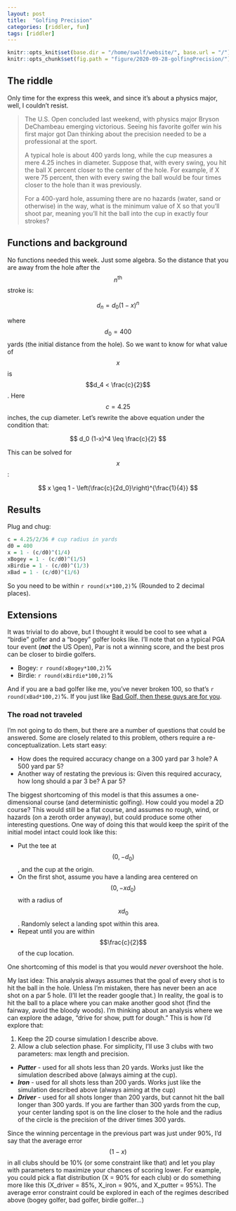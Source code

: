 ```yaml
---
layout: post
title:  "Golfing Precision"
categories: [riddler, fun]
tags: [riddler]
---
```

```r
knitr::opts_knit$set(base.dir = "/home/swolf/website/", base.url = "/")
knitr::opts_chunk$set(fig.path = "figure/2020-09-28-golfingPrecision/")
```

## The riddle
Only time for the express this week, and since it's about a physics major, well, I couldn't resist.

> The U.S. Open concluded last weekend, with physics major Bryson DeChambeau emerging victorious. Seeing his favorite golfer win his first major got Dan thinking about the precision needed to be a professional at the sport.
>
> A typical hole is about 400 yards long, while the cup measures a mere 4.25 inches in diameter. Suppose that, with every swing, you hit the ball X percent closer to the center of the hole. For example, if X were 75 percent, then with every swing the ball would be four times closer to the hole than it was previously.
> 
> For a 400-yard hole, assuming there are no hazards (water, sand or otherwise) in the way, what is the minimum value of X so that you’ll shoot par, meaning you’ll hit the ball into the cup in exactly four strokes?

## Functions and background
No functions needed this week.  Just some algebra.  So the distance that you are away from the hole after the $$n^{\text{th}}$$ stroke is:

$$
d_n = d_0 (1 - x)^n
$$

where $$d_0 = 400$$ yards (the initial distance from the hole).  So we want to know for what value of $$x$$ is $$d_4 < \frac{c}{2}$$.  Here $$c = 4.25$$ inches, the cup diameter.  Let's rewrite the above equation under the condition that:

$$
d_0 (1-x)^4 \leq \frac{c}{2}
$$

This can be solved for $$x$$:

$$
x \geq 1 - \left(\frac{c}{2d_0}\right)^{\frac{1}{4}}
$$

## Results
Plug and chug:
```r
c = 4.25/2/36 # cup radius in yards
d0 = 400
x = 1 - (c/d0)^(1/4)
xBogey = 1 - (c/d0)^(1/5)
xBirdie = 1 - (c/d0)^(1/3)
xBad = 1 - (c/d0)^(1/6)
```
So you need to be within `r round(x*100,2)`% (Rounded to 2 decimal places).


## Extensions
It was trivial to do above, but I thought it would be cool to see what a "birdie" golfer and a "bogey" golfer looks like.  I'll note that on a typical PGA tour event (***not*** the US Open), Par is not a winning score, and the best pros can be closer to birdie golfers.

- Bogey: `r round(xBogey*100,2)`%
- Birdie: `r round(xBirdie*100,2)`%

And if you are a bad golfer like me, you've never broken 100, so that's `r round(xBad*100,2)`%.  If you just like [Bad Golf, then these guys are for you](https://www.youtube.com/channel/UCrEkTg1razLTBO42AgJsz_w).

### The road not traveled
I'm not going to do them, but there are a number of questions that could be answered.  Some are closely related to this problem, others require a re-conceptualization.  Lets start easy:

- How does the required accuracy change on a 300 yard par 3 hole?  A 500 yard par 5?
- Another way of restating the previous is: Given this required accuracy, how long should a par 3 be?  A par 5?

The biggest shortcoming of this model is that this assumes a one-dimensional course (and deterministic golfing).  How could you model a 2D course?  This would still be a flat course, and assumes no rough, wind, or hazards (on a zeroth order anyway), but could produce some other interesting questions.  One way of doing this that would keep the spirit of the initial model intact could look like this:

- Put the tee at $$(0,-d_0)$$, and the cup at the origin.
- On the first shot, assume you have a landing area centered on $$(0, -xd_0)$$ with a radius of $$x d_0$$.  Randomly select a landing spot within this area.
- Repeat until you are within $$\frac{c}{2}$$ of the cup location.

One shortcoming of this model is that you would *never* overshoot the hole.

My last idea:  This analysis always assumes that the goal of every shot is to hit the ball in the hole.  Unless I'm mistaken, there has never been an ace shot on a par 5 hole.  (I'll let the reader google that.)  In reality, the goal is to hit the ball to a place where you can make another good shot (find the fairway, avoid the bloody woods).  I'm thinking about an analysis where we can explore the adage, "drive for show, putt for dough."  This is how I'd explore that:

1. Keep the 2D course simulation I describe above.
2. Allow a club selection phase.  For simplicity, I'll use 3 clubs with two parameters: max length and precision.
- ***Putter*** - used for all shots less than 20 yards.  Works just like the simulation described above (always aiming at the cup).
- ***Iron*** - used for all shots less than 200 yards. Works just like the simulation described above (always aiming at the cup)
- ***Driver*** - used for all shots longer than 200 yards, but cannot hit the ball longer than 300 yards.  If you are farther than 300 yards from the cup, your center landing spot is on the line closer to the hole and the radius of the circle is the precision of the driver times 300 yards.
    
Since the winning percentage in the previous part was just under 90%, I'd say that the average error $$(1-x)$$ in all clubs should be 10% (or some constraint like that) and let you play with parameters to maximize your chances of scoring lower.  For example, you could pick a flat distribution (X = 90% for each club) or do something more like this (X_driver = 85%, X_iron = 90%, and X_putter = 95%).  The average error constraint could be explored in each of the regimes described above (bogey golfer, bad golfer, birdie golfer...)